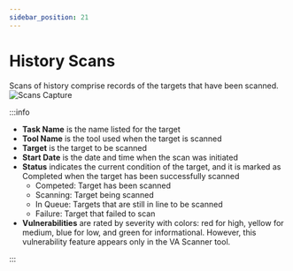 ```yaml
---
sidebar_position: 21
---
```


# History Scans
Scans of history comprise records of the targets that have been scanned.
![Scans Capture](/img/capture/scans.png)

:::info

- **Task Name** is the name listed for the target
- **Tool Name** is the tool used when the target is scanned
- **Target** is the target to be scanned
- **Start Date** is the date and time when the scan was initiated
- **Status** indicates the current condition of the target, and it is marked as Completed when the target has been successfully scanned
    - Competed: Target has been scanned
    - Scanning:  Target being scanned
    - In Queue: Targets that are still in line to be scanned
    - Failure: Target that failed to scan
- **Vulnerabilities** are rated by severity with colors: red for high, yellow for medium, blue for low, and green for informational. However, this vulnerability feature appears only in the VA Scanner tool.

:::